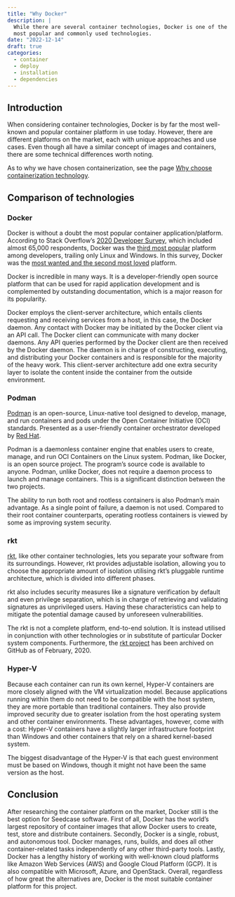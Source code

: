 ```yaml
---
title: "Why Docker"
description: |
  While there are several container technologies, Docker is one of the
  most popular and commonly used technologies.
date: "2022-12-14"
draft: true
categories:
  - container
  - deploy
  - installation
  - dependencies
---
```


<!-- TODO: Update this to match style of other posts -->

## Introduction

When considering container technologies, Docker is by far the most
well-known and popular container platform in use today. However, there
are different platforms on the market, each with unique approaches and
use cases. Even though all have a similar concept of images and
containers, there are some technical differences worth noting.

As to why we have chosen containerization, see the page [Why choose
containerization technology](/why-containers/index.qmd).

## Comparison of technologies

### Docker

Docker is without a doubt the most popular container
application/platform. According to Stack Overflow's [2020 Developer
Survey](https://insights.stackoverflow.com/survey/2020), which included
almost 65,000 respondents, Docker was the [third most
popular](https://insights.stackoverflow.com/survey/2020#technology-platforms)
platform among developers, trailing only Linux and Windows. In this
survey, Docker was the [most wanted and the second most
loved](https://insights.stackoverflow.com/survey/2020#technology-most-loved-dreaded-and-wanted-platforms)
platform.

Docker is incredible in many ways. It is a developer-friendly open
source platform that can be used for rapid application development and
is complemented by outstanding documentation, which is a major reason
for its popularity.

Docker employs the client-server architecture, which entails clients
requesting and receiving services from a host, in this case, the Docker
daemon. Any contact with Docker may be initiated by the Docker client
via an API call. The Docker client can communicate with many docker
daemons. Any API queries performed by the Docker client are then
received by the Docker daemon. The daemon is in charge of constructing,
executing, and distributing your Docker containers and is responsible
for the majority of the heavy work. This client-server architecture add
one extra security layer to isolate the content inside the container
from the outside environment.

### Podman

[Podman](https://podman.io) is an open-source, Linux-native tool
designed to develop, manage, and run containers and pods under the Open
Container Initiative (OCI) standards. Presented as a user-friendly
container orchestrator developed by [Red
Hat](https://www.redhat.com/en).

Podman is a daemonless container engine that enables users to create,
manage, and run OCI Containers on the Linux system. Podman, like Docker,
is an open source project. The program's source code is available to
anyone. Podman, unlike Docker, does not require a daemon process to
launch and manage containers. This is a significant distinction between
the two projects.

The ability to run both root and rootless containers is also Podman's
main advantage. As a single point of failure, a daemon is not used.
Compared to their root container counterparts, operating rootless
containers is viewed by some as improving system security.

### rkt

[rkt](https://github.com/rkt/rkt), like other container technologies,
lets you separate your software from its surroundings. However, rkt
provides adjustable isolation, allowing you to choose the appropriate
amount of isolation utilising rkt's pluggable runtime architecture,
which is divided into different phases.

rkt also includes security measures like a signature verification by
default and even privilege separation, which is in charge of retrieving
and validating signatures as unprivileged users. Having these
characteristics can help to mitigate the potential damage caused by
unforeseen vulnerabilities.

The rkt is not a complete platform, end-to-end solution. It is instead
utilised in conjunction with other technologies or in substitute of
particular Docker system components. Furthermore, the [rkt
project](https://github.com/rkt/rkt) has been archived on GitHub as of
February, 2020.

### Hyper-V

Because each container can run its own kernel, Hyper-V containers are
more closely aligned with the VM virtualization model. Because
applications running within them do not need to be compatible with the
host system, they are more portable than traditional containers. They
also provide improved security due to greater isolation from the host
operating system and other container environments. These advantages,
however, come with a cost: Hyper-V containers have a slightly larger
infrastructure footprint than Windows and other containers that rely on
a shared kernel-based system.

The biggest disadvantage of the Hyper-V is that each guest environment
must be based on Windows, though it might not have been the same version
as the host.

## Conclusion

After researching the container platform on the market, Docker still is
the best option for Seedcase software. First of all, Docker has the
world's largest repository of container images that allow Docker users
to create, test, store and distribute containers. Secondly, Docker is a
single, robust, and autonomous tool. Docker manages, runs, builds, and
does all other container-related tasks independently of any other
third-party tools. Lastly, Docker has a lengthy history of working with
well-known cloud platforms like Amazon Web Services (AWS) and Google
Cloud Platform (GCP). It is also compatible with Microsoft, Azure, and
OpenStack. Overall, regardless of how great the alternatives are, Docker
is the most suitable container platform for this project.
